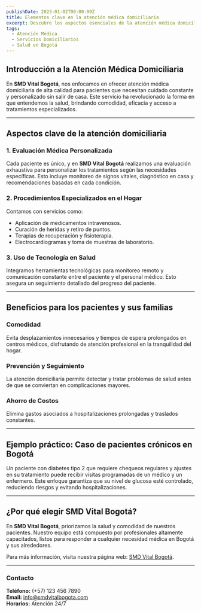 ```yaml
---
publishDate: 2023-01-02T00:00:00Z
title: Elementos clave en la atención médica domiciliaria
excerpt: Descubre los aspectos esenciales de la atención médica domiciliaria y cómo ayudan a mejorar la calidad de vida de los pacientes desde la comodidad de su hogar.
tags:
  - Atención Médica
  - Servicios Domiciliarios
  - Salud en Bogotá
---
```


## Introducción a la Atención Médica Domiciliaria

En **SMD Vital Bogotá**, nos enfocamos en ofrecer atención médica domiciliaria de alta calidad para pacientes que necesitan cuidado constante y personalizado sin salir de casa. Este servicio ha revolucionado la forma en que entendemos la salud, brindando comodidad, eficacia y acceso a tratamientos especializados.

---

## Aspectos clave de la atención domiciliaria

### **1. Evaluación Médica Personalizada**

Cada paciente es único, y en **SMD Vital Bogotá** realizamos una evaluación exhaustiva para personalizar los tratamientos según las necesidades específicas. Esto incluye monitoreo de signos vitales, diagnóstico en casa y recomendaciones basadas en cada condición.

### **2. Procedimientos Especializados en el Hogar**

Contamos con servicios como:

- Aplicación de medicamentos intravenosos.
- Curación de heridas y retiro de puntos.
- Terapias de recuperación y fisioterapia.
- Electrocardiogramas y toma de muestras de laboratorio.

### **3. Uso de Tecnología en Salud**

Integramos herramientas tecnológicas para monitoreo remoto y comunicación constante entre el paciente y el personal médico. Esto asegura un seguimiento detallado del progreso del paciente.

---

## Beneficios para los pacientes y sus familias

### **Comodidad**

Evita desplazamientos innecesarios y tiempos de espera prolongados en centros médicos, disfrutando de atención profesional en la tranquilidad del hogar.

### **Prevención y Seguimiento**

La atención domiciliaria permite detectar y tratar problemas de salud antes de que se conviertan en complicaciones mayores.

### **Ahorro de Costos**

Elimina gastos asociados a hospitalizaciones prolongadas y traslados constantes.

---

## Ejemplo práctico: Caso de pacientes crónicos en Bogotá

Un paciente con diabetes tipo 2 que requiere chequeos regulares y ajustes en su tratamiento puede recibir visitas programadas de un médico y un enfermero. Este enfoque garantiza que su nivel de glucosa esté controlado, reduciendo riesgos y evitando hospitalizaciones.

---

## ¿Por qué elegir SMD Vital Bogotá?

En **SMD Vital Bogotá**, priorizamos la salud y comodidad de nuestros pacientes. Nuestro equipo está compuesto por profesionales altamente capacitados, listos para responder a cualquier necesidad médica en Bogotá y sus alrededores.

Para más información, visita nuestra página web: [SMD Vital Bogotá](https://smdvitalbogota.netlify.app/).

---

### **Contacto**

**Teléfono:** (+57) 123 456 7890  
**Email:** info@smdvitalbogota.com  
**Horarios:** Atención 24/7
